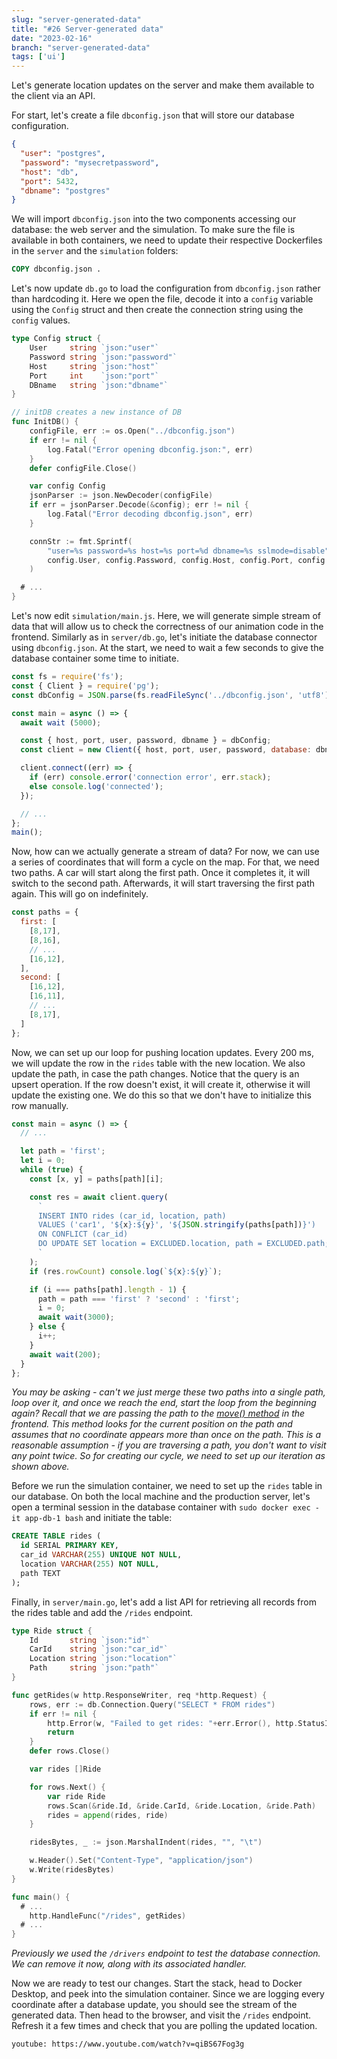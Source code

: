 ```yaml
---
slug: "server-generated-data"
title: "#26 Server-generated data"
date: "2023-02-16"
branch: "server-generated-data"
tags: ['ui']
---
```

Let's generate location updates on the server and make them available to the client via an API.

For start, let's create a file `dbconfig.json` that will store our database configuration.
```json
{
  "user": "postgres",
  "password": "mysecretpassword",
  "host": "db",
  "port": 5432,
  "dbname": "postgres"
}
```
We will import `dbconfig.json` into the two components accessing our database: the web server and the simulation. To make sure the file is available in both containers, we need to update their respective Dockerfiles in the `server` and the `simulation` folders:
```dockerfile
COPY dbconfig.json .
```

Let's now update `db.go` to load the configuration from `dbconfig.json` rather than hardcoding it. Here we open the file, decode it into a `config` variable using the `Config` struct and then create the connection string using the `config` values.
```go
type Config struct {
	User     string `json:"user"`
	Password string `json:"password"`
	Host     string `json:"host"`
	Port     int    `json:"port"`
	DBname   string `json:"dbname"`
}

// initDB creates a new instance of DB
func InitDB() {
	configFile, err := os.Open("../dbconfig.json")
	if err != nil {
		log.Fatal("Error opening dbconfig.json:", err)
	}
	defer configFile.Close()

	var config Config
	jsonParser := json.NewDecoder(configFile)
	if err = jsonParser.Decode(&config); err != nil {
		log.Fatal("Error decoding dbconfig.json", err)
	}

	connStr := fmt.Sprintf(
		"user=%s password=%s host=%s port=%d dbname=%s sslmode=disable",
		config.User, config.Password, config.Host, config.Port, config.DBname,
	)

  # ...
}
```



Let's now edit `simulation/main.js`. Here, we will generate simple stream of data that will allow us to check the correctness of our animation code in the frontend. Similarly as in `server/db.go`, let's initiate the database connector using `dbconfig.json`. At the start, we need to wait a few seconds to give the database container some time to initiate.
```js
const fs = require('fs');
const { Client } = require('pg');
const dbConfig = JSON.parse(fs.readFileSync('../dbconfig.json', 'utf8'));

const main = async () => {
  await wait (5000);

  const { host, port, user, password, dbname } = dbConfig;
  const client = new Client({ host, port, user, password, database: dbname });

  client.connect((err) => {
    if (err) console.error('connection error', err.stack);
    else console.log('connected');
  });

  // ...
};
main();
```

Now, how can we actually generate a stream of data? For now, we can use a series of coordinates that will form a cycle on the map. For that, we need two paths. A car will start along the first path. Once it completes it, it will switch to the second path. Afterwards, it will start traversing the first path again. This will go on indefinitely.
```js
const paths = {
  first: [
    [8,17],
    [8,16],
    // ...
    [16,12],
  ],
  second: [
    [16,12],
    [16,11],
    // ...
    [8,17],
  ]
};
```

Now, we can set up our loop for pushing location updates. Every 200 ms, we will update the row in the `rides` table with the new location. We also update the path, in case the path changes. Notice that the query is an upsert operation. If the row doesn't exist, it will create it, otherwise it will update the existing one. We do this so that we don't have to initialize this row manually.
```js
const main = async () => {
  // ...

  let path = 'first';
  let i = 0;
  while (true) {
    const [x, y] = paths[path][i];

    const res = await client.query(
      `
      INSERT INTO rides (car_id, location, path) 
      VALUES ('car1', '${x}:${y}', '${JSON.stringify(paths[path])}')
      ON CONFLICT (car_id) 
      DO UPDATE SET location = EXCLUDED.location, path = EXCLUDED.path;
      `
    );
    if (res.rowCount) console.log(`${x}:${y}`);

    if (i === paths[path].length - 1) {
      path = path === 'first' ? 'second' : 'first';
      i = 0;
      await wait(3000);
    } else {
      i++;
    }
    await wait(200);
  }
};
```

*You may be asking - can't we just merge these two paths into a single path, loop over it, and once we reach the end, start the loop from the beginning again? Recall that we are passing the path to the [move() method](https://jurajmajerik.com/blog/moving-car/) in the frontend. This method looks for the current position on the path and assumes that no coordinate appears more than once on the path. This is a reasonable assumption - if you are traversing a path, you don't want to visit any point twice. So for creating our cycle, we need to set up our iteration as shown above.*

Before we run the simulation container, we need to set up the `rides` table in our database. On both the local machine and the production server, let's open a terminal session in the database container with `sudo docker exec -it app-db-1 bash` and initiate the table:
```sql
CREATE TABLE rides (
  id SERIAL PRIMARY KEY,
  car_id VARCHAR(255) UNIQUE NOT NULL,
  location VARCHAR(255) NOT NULL,
  path TEXT
);
```

Finally, in `server/main.go`, let's add a list API for retrieving all records from the rides table and add the `/rides` endpoint.
```go
type Ride struct {
	Id       string `json:"id"`
	CarId    string `json:"car_id"`
	Location string `json:"location"`
	Path     string `json:"path"`
}

func getRides(w http.ResponseWriter, req *http.Request) {
	rows, err := db.Connection.Query("SELECT * FROM rides")
	if err != nil {
		http.Error(w, "Failed to get rides: "+err.Error(), http.StatusInternalServerError)
		return
	}
	defer rows.Close()

	var rides []Ride

	for rows.Next() {
		var ride Ride
		rows.Scan(&ride.Id, &ride.CarId, &ride.Location, &ride.Path)
		rides = append(rides, ride)
	}

	ridesBytes, _ := json.MarshalIndent(rides, "", "\t")

	w.Header().Set("Content-Type", "application/json")
	w.Write(ridesBytes)
}

func main() {
  # ...
	http.HandleFunc("/rides", getRides)
  # ...
}
```
*Previously we used the `/drivers` endpoint to test the database connection. We can remove it now, along with its associated handler.*

Now we are ready to test our changes. Start the stack, head to Docker Desktop, and peek into the simulation container. Since we are logging every coordinate after a database update, you should see the stream of the generated data. Then head to the browser, and visit the `/rides` endpoint. Refresh it a few times and check that you are polling the updated location.

`youtube: https://www.youtube.com/watch?v=qiBS67Fog3g`
